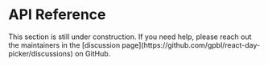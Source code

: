 # API Reference


<Callout emoji="🚧">
  This section is still under construction. If you need help, please reach out
  the maintainers in the [discussion
  page](https://github.com/gpbl/react-day-picker/discussions) on GitHub.
</Callout>
